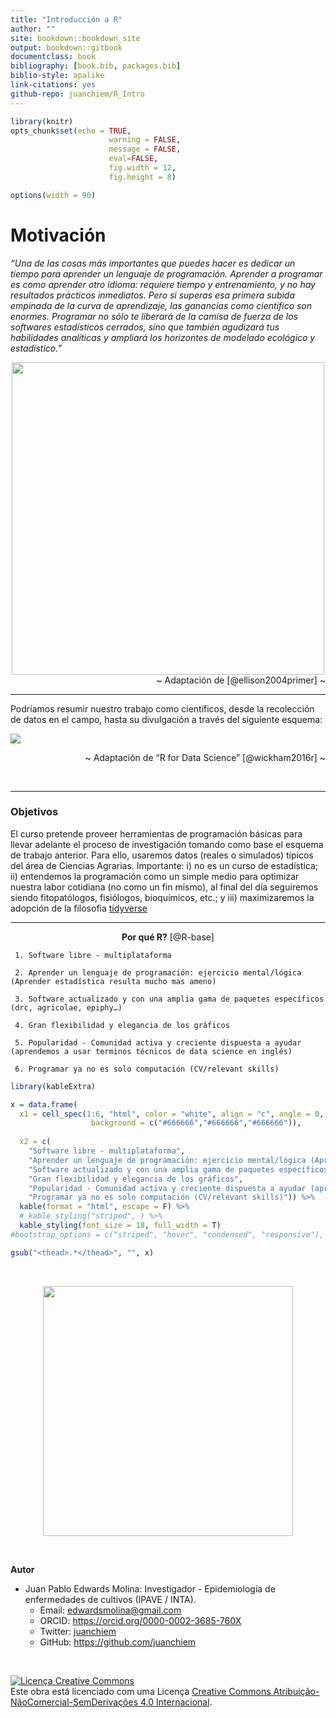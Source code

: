 ```yaml
--- 
title: "Introducción a R"
author: ""
site: bookdown::bookdown_site
output: bookdown::gitbook
documentclass: book
bibliography: [book.bib, packages.bib]
biblio-style: apalike
link-citations: yes
github-repo: juanchiem/R_Intro
---
```


```r
library(knitr)
opts_chunk$set(echo = TRUE, 
                      warning = FALSE, 
                      message = FALSE, 
                      eval=FALSE, 
                      fig.width = 12,
                      fig.height = 8)

options(width = 90)
```

# Motivación {-}

*"Una de las cosas más importantes que puedes hacer es dedicar un tiempo para aprender un lenguaje de programación. Aprender a programar es como aprender otro idioma: requiere tiempo y entrenamiento, y no hay resultados prácticos inmediatos. Pero si superas esa primera subida empinada de la curva de aprendizaje, las ganancias como científico son enormes. Programar no sólo te liberará de la camisa de fuerza de los softwares estadísticos cerrados, sino que también agudizará tus habilidades analíticas y ampliará los horizontes de modelado ecológico y estadístico.”*

<center>
![](fig/top.jpg){width=500px} 
</center>

<div style="text-align: right">  ~ Adaptación de [@ellison2004primer] ~ </div>

---

Podríamos resumir nuestro trabajo como científicos, desde la recolección de datos en el campo, hasta su divulgación a través del siguiente esquema:

![](fig/workflow.jpg) 

<div style="text-align: right">  ~ Adaptación de "R for Data Science" [@wickham2016r] ~ </div>

</br>

---

### Objetivos {-}

El curso pretende proveer herramientas de programación básicas para llevar adelante el proceso de investigación tomando como base el esquema de trabajo anterior. Para ello, usaremos datos (reales o simulados) típicos del área de Ciencias Agrarias. Importante: i) no es un curso de estadística; ii) entendemos la programación como un simple medio para optimizar nuestra labor cotidiana (no como un fin mismo), al final del día seguiremos siendo fitopatólogos, fisiólogos,  bioquímicos, etc.; y iii) maximizaremos la adopción de la filosofia [tidyverse](https://www.tidyverse.org/) 

<hr>

<div style="text-align: center">
<b>Por qué R?</b> [@R-base]
</div>
```block
 1. Software libre - multiplataforma

 2. Aprender un lenguaje de programación: ejercicio mental/lógica (Aprender estadística resulta mucho mas ameno)

 3. Software actualizado y con una amplia gama de paquetes específicos (drc, agricolae, epiphy…)

 4. Gran flexibilidad y elegancia de los gráficos

 5. Popularidad - Comunidad activa y creciente dispuesta a ayudar (aprendemos a usar terminos técnicos de data science en inglés)
 
 6. Programar ya no es solo computación (CV/relevant skills) 

```

```r
library(kableExtra)

x = data.frame(
  x1 = cell_spec(1:6, "html", color = "white", align = "c", angle = 0, 
                  background = c("#666666","#666666","#666666")),
  
  x2 = c(
    "Software libre - multiplataforma",
    "Aprender un lenguaje de programación: ejercicio mental/lógica (Aprender estadística resulta mucho mas ameno)",
    "Software actualizado y con una amplia gama de paquetes específicos (drc, agricolae, epiphy…)",
    "Gran flexibilidad y elegancia de los gráficos",
    "Popularidad - Comunidad activa y creciente dispuesta a ayudar (aprendemos a usar terminos técnicos de ciencia de datos en inglés)",
    "Programar ya no es solo computación (CV/relevant skills)")) %>%
  kable(format = "html", escape = F) %>%
  # kable_styling("striped", ) %>% 
  kable_styling(font_size = 18, full_width = T)
#bootstrap_options = c("striped", "hover", "condensed", "responsive"),

gsub("<thead>.*</thead>", "", x) 

```

</br>

<div style="text-align: center"> <img src="fig/pregunta_respuesta.jpg" height="400" width="400" /></div>

</br>

<b>Autor</b>


* Juan Pablo Edwards Molina: Investigador - Epidemiología de enfermedades de cultivos (IPAVE / INTA).
    + Email: [edwardsmolina@gmail.com](mailto:edwardsmolina@gmail.com)
    + ORCID: <https://orcid.org/0000-0002-3685-760X>
    + Twitter: [juanchiem](https://twitter.com/juanchiem)
    + GitHub: <https://github.com/juanchiem>

</br>

<a rel="license" href="http://creativecommons.org/licenses/by-nc-nd/4.0/"><img alt="Licença Creative Commons" style="border-width:0" src="https://i.creativecommons.org/l/by-nc-nd/4.0/80x15.png" /></a><br />Este obra está licenciado com uma Licença <a rel="license" href="http://creativecommons.org/licenses/by-nc-nd/4.0/">Creative Commons Atribuição-NãoComercial-SemDerivações 4.0 Internacional</a>.

</br>

